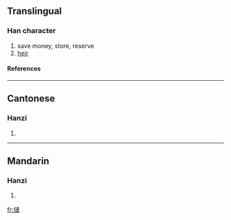 {{see|儲}}

==Translingual==
===Han character===
{{Han char|rad=人|as=10|sn=12|four=|canj=人戈女日 (OIVA)}}
# save money, store, reserve
# [[heir]]
====References====
{{Han ref|kx=0114.051|hdz=10206.070|uh=50A8|ud=20648}}
----
==Cantonese==
===Hanzi===
{{yue-hanzi|jyut=|y=chyu5}}
# {{defn|Cantonese}}
----
==Mandarin==
===Hanzi===
{{cmn-hanzi|tra=儲|pin=[[chǔ]] (chu3)|wg=ch'u<sup>3</sup>}}
# {{defn|Mandarin}}




[[fr:储]]